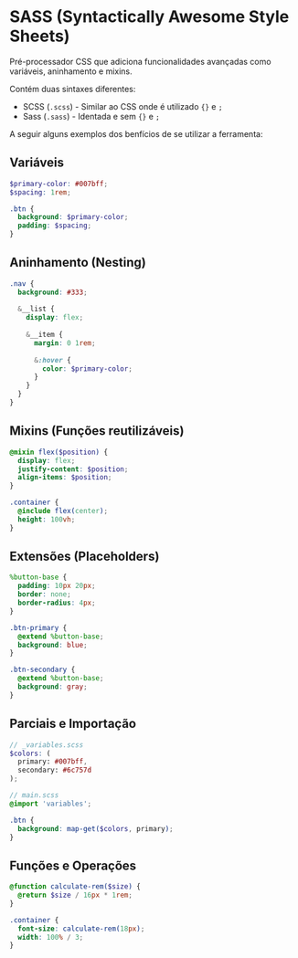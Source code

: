 
SASS (Syntactically Awesome Style Sheets)
=========

Pré-processador CSS que adiciona funcionalidades avançadas como variáveis, aninhamento e mixins.

Contém duas sintaxes diferentes:
- SCSS (`.scss`) - Similar ao CSS onde é utilizado `{}` e `;`
- Sass (`.sass`) - Identada e sem `{}` e `;`

A seguir alguns exemplos dos benfícios de se utilizar a ferramenta:

## Variáveis

```scss
$primary-color: #007bff;
$spacing: 1rem;

.btn {
  background: $primary-color;
  padding: $spacing;
}
```

## Aninhamento (Nesting)

```scss
.nav {
  background: #333;
  
  &__list {
    display: flex;
    
    &__item {
      margin: 0 1rem;
      
      &:hover {
        color: $primary-color;
      }
    }
  }
}
```

## Mixins (Funções reutilizáveis)

```scss
@mixin flex($position) {
  display: flex;
  justify-content: $position;
  align-items: $position;
}

.container {
  @include flex(center);
  height: 100vh;
}
```

## Extensões (Placeholders)

```scss
%button-base {
  padding: 10px 20px;
  border: none;
  border-radius: 4px;
}

.btn-primary {
  @extend %button-base;
  background: blue;
}

.btn-secondary {
  @extend %button-base;
  background: gray;
}
```

## Parciais e Importação

```scss
// _variables.scss
$colors: (
  primary: #007bff,
  secondary: #6c757d
);

// main.scss
@import 'variables';

.btn {
  background: map-get($colors, primary);
}
```

## Funções e Operações

```scss
@function calculate-rem($size) {
  @return $size / 16px * 1rem;
}

.container {
  font-size: calculate-rem(18px);
  width: 100% / 3;
}
```

<Footer previous={{ title: 'animations_and_transitions', href: 'animations-transitions' }} next={{ title: 'css_in_js', href: 'css-in-js' }} />
